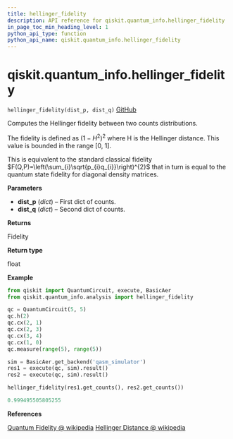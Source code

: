 ```yaml
---
title: hellinger_fidelity
description: API reference for qiskit.quantum_info.hellinger_fidelity
in_page_toc_min_heading_level: 1
python_api_type: function
python_api_name: qiskit.quantum_info.hellinger_fidelity
---
```


# qiskit.quantum\_info.hellinger\_fidelity

<span id="qiskit.quantum_info.hellinger_fidelity" />

`hellinger_fidelity(dist_p, dist_q)` [GitHub](https://github.com/qiskit/qiskit/tree/stable/0.22/qiskit/quantum_info/analysis/distance.py "view source code")

Computes the Hellinger fidelity between two counts distributions.

The fidelity is defined as $\left(1-H^{2}\right)^{2}$ where H is the Hellinger distance. This value is bounded in the range \[0, 1].

This is equivalent to the standard classical fidelity $F(Q,P)=\left(\sum_{i}\sqrt{p_{i}q_{i}}\right)^{2}$ that in turn is equal to the quantum state fidelity for diagonal density matrices.

**Parameters**

*   **dist\_p** (*dict*) – First dict of counts.
*   **dist\_q** (*dict*) – Second dict of counts.

**Returns**

Fidelity

**Return type**

float

**Example**

```python
from qiskit import QuantumCircuit, execute, BasicAer
from qiskit.quantum_info.analysis import hellinger_fidelity

qc = QuantumCircuit(5, 5)
qc.h(2)
qc.cx(2, 1)
qc.cx(2, 3)
qc.cx(3, 4)
qc.cx(1, 0)
qc.measure(range(5), range(5))

sim = BasicAer.get_backend('qasm_simulator')
res1 = execute(qc, sim).result()
res2 = execute(qc, sim).result()

hellinger_fidelity(res1.get_counts(), res2.get_counts())
```

```python
0.999495505805255
```

**References**

[Quantum Fidelity @ wikipedia](https://en.wikipedia.org/wiki/Fidelity_of_quantum_states) [Hellinger Distance @ wikipedia](https://en.wikipedia.org/wiki/Hellinger_distance)

